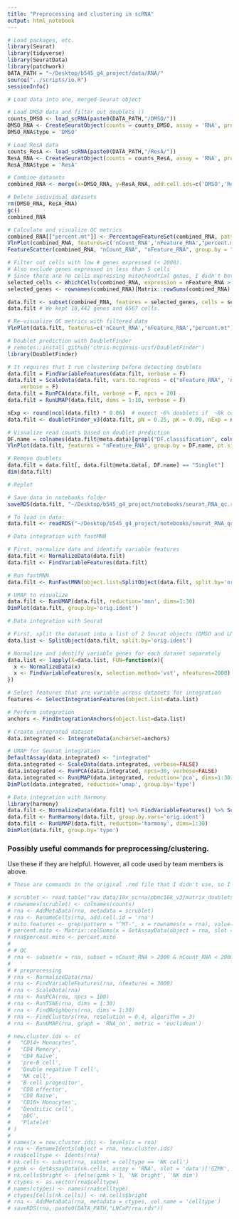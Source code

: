 ```yaml
---
title: "Preprocessing and clustering in scRNA"
output: html_notebook
---
```


```r
# Load packages, etc.
library(Seurat)
library(tidyverse)
library(SeuratData)
library(patchwork)
DATA_PATH = "~/Desktop/b545_g4_project/data/RNA/"
source("../scripts/io.R")
sessionInfo()
```


```r
# Load data into one, merged Seurat object

# Load DMSO data and filter out doublets ()
counts_DMSO <- load_scRNA(paste0(DATA_PATH,"/DMSO/"))
DMSO_RNA <- CreateSeuratObject(counts = counts_DMSO, assay = 'RNA', project = 'DMSO_1')
DMSO_RNA$type = 'DMSO'

# Load ResA data
counts_ResA <- load_scRNA(paste0(DATA_PATH,"/ResA/"))
ResA_RNA <- CreateSeuratObject(counts = counts_ResA, assay = 'RNA', project = "ResA_1'")
ResA_RNA$type = 'ResA'

# Combine datasets
combined_RNA <- merge(x=DMSO_RNA, y=ResA_RNA, add.cell.ids=c('DMSO','ResA'))

# Delete individual datasets
rm(DMSO_RNA, ResA_RNA)
gc()
combined_RNA
```


```r
# Calculate and visualize QC metrics
combined_RNA[["percent.mt"]] <- PercentageFeatureSet(combined_RNA, pattern = "^MT-")
VlnPlot(combined_RNA, features=c('nCount_RNA','nFeature_RNA',"percent.mt"), ncol=3, group.by='type')
FeatureScatter(combined_RNA, "nCount_RNA", "nFeature_RNA", group.by = "orig.ident", pt.size = 0.5)
```


```r
# Filter out cells with low # genes expressed (< 2000).
# Also exclude genes expressed in less than 5 cells
# Since there are no cells expressing mitochondrial genes, I didn't bother to filter those out
selected_cells <- WhichCells(combined_RNA, expression = nFeature_RNA > 2000)
selected_genes <- rownames(combined_RNA)[Matrix::rowSums(combined_RNA) > 4]

data.filt <- subset(combined_RNA, features = selected_genes, cells = selected_cells)
data.filt # We kept 18,442 genes and 6567 cells.

# Re-visualize QC metrics with filtered data
VlnPlot(data.filt, features=c('nCount_RNA','nFeature_RNA',"percent.mt"), ncol=3, group.by='type')
```


```r
# Doublet prediction with DoubletFinder
# remotes::install_github('chris-mcginnis-ucsf/DoubletFinder')
library(DoubletFinder)

# It requires that I run clustering before detecting doublets
data.filt = FindVariableFeatures(data.filt, verbose = F)
data.filt = ScaleData(data.filt, vars.to.regress = c("nFeature_RNA", 'nCount_RNA'),
    verbose = F)
data.filt = RunPCA(data.filt, verbose = F, npcs = 20)
data.filt = RunUMAP(data.filt, dims = 1:10, verbose = F)

nExp <- round(ncol(data.filt) * 0.06)  # expect ~6% doublets if  ~8k cells were loaded per sample
data.filt <- doubletFinder_v3(data.filt, pN = 0.25, pK = 0.09, nExp = nExp, PCs = 1:10, sct=T)

# Visualize read counts based on doublet prediction
DF.name = colnames(data.filt@meta.data)[grepl("DF.classification", colnames(data.filt@meta.data))]
VlnPlot(data.filt, features = "nFeature_RNA", group.by = DF.name, pt.size = 0.1)

# Remove doublets
data.filt = data.filt[, data.filt@meta.data[, DF.name] == "Singlet"]
dim(data.filt)
```


```r
# Replot
```


```r
# Save data in notebooks folder
saveRDS(data.filt, "~/Desktop/b545_g4_project/notebooks/seurat_RNA_qc.rds")
```

```r
# To load in data: 
data.filt <- readRDS("~/Desktop/b545_g4_project/notebooks/seurat_RNA_qc.rds")
```


```r
# Data integration with fastMNN

# First, normalize data and identify variable features
data.filt <- NormalizeData(data.filt)
data.filt <- FindVariableFeatures(data.filt)

# Run fastMNN
data.filt <- RunFastMNN(object.list=SplitObject(data.filt, split.by='orig.ident'))

# UMAP to visualize
data.filt <- RunUMAP(data.filt, reduction='mnn', dims=1:30)
DimPlot(data.filt, group.by='orig.ident')
```

```r
# Data integration with Seurat

# First, split the dataset into a list of 2 Seurat objects (DMSO and LNCaP)
data.list <- SplitObject(data.filt, split.by='orig.ident')

# Normalize and identify variable genes for each dataset separately
data.list <- lapply(X=data.list, FUN=function(x){
  x <- NormalizeData(x)
  x <- FindVariableFeatures(x, selection.method='vst', nfeatures=2000)
})

# Select features that are variable across datasets for integration
features <- SelectIntegrationFeatures(object.list=data.list)

# Perform integration
anchors <- FindIntegrationAnchors(object.list=data.list)

# Create integrated dataset
data.integrated <- IntegrateData(anchorset=anchors)

# UMAP for Seurat integration
DefaultAssay(data.integrated) <- "integrated"
data.integrated <- ScaleData(data.integrated, verbose=FALSE)
data.integrated <- RunPCA(data.integrated, npcs=30, verbose=FALSE)
data.integrated <- RunUMAP(data.integrated, reduction='pca', dims=1:30)
DimPlot(data.integrated, reduction='umap', group.by='type')
```
```r
# Data integration with harmony
library(harmony)
data.filt <- NormalizeData(data.filt) %>% FindVariableFeatures() %>% ScaleData() %>% RunPCA(verbose=FALSE)
data.filt <- RunHarmony(data.filt, group.by.vars='orig.ident')
data.filt <- RunUMAP(data.filt, reduction='harmony', dims=1:30)
DimPlot(data.filt, group.by='type')
```


### Possibly useful commands for preprocessing/clustering.

Use these if they are helpful. However, all code used by team members is above.
```r
# These are commands in the original .rmd file that I didn't use, so I left them here just in case.

# scrublet <- read.table("raw_data/10x_scrna/pbmc10k_v3/matrix_doublets.tsv", sep = "\t", col.names = c('observed', 'simulated'))
# rownames(scrublet) <- colnames(counts)
# rna <- AddMetaData(rna, metadata = scrublet)
# rna <- RenameCells(rna, add.cell.id = 'rna')
# mito.features <- grep(pattern = "^MT-", x = rownames(x = rna), value = TRUE)
# percent.mito <- Matrix::colSums(x = GetAssayData(object = rna, slot = 'counts')[mito.features, ]) / Matrix::colSums(x = GetAssayData(object = rna, slot = 'counts'))
# rna$percent.mito <- percent.mito
# 
# # QC
# rna <- subset(x = rna, subset = nCount_RNA > 2000 & nCount_RNA < 20000 & percent.mito < 0.2)
# 
# # preprocessing
# rna <- NormalizeData(rna)
# rna <- FindVariableFeatures(rna, nfeatures = 3000)
# rna <- ScaleData(rna)
# rna <- RunPCA(rna, npcs = 100)
# rna <- RunTSNE(rna, dims = 1:30)
# rna <- FindNeighbors(rna, dims = 1:30)
# rna <- FindClusters(rna, resolution = 0.4, algorithm = 3)
# rna <- RunUMAP(rna, graph = 'RNA_nn', metric = 'euclidean')

# new.cluster.ids <- c(
#   "CD14+ Monocytes",
#   'CD4 Memory',
#   'CD4 Naive',
#   'pre-B cell',
#   'Double negative T cell',
#   'NK cell',
#   'B cell progenitor',
#   'CD8 effector',
#   'CD8 Naive',
#   'CD16+ Monocytes',
#   'Dendritic cell', 
#   'pDC',
#   'Platelet'
# )
# 
# names(x = new.cluster.ids) <- levels(x = rna)
# rna <- RenameIdents(object = rna, new.cluster.ids)
# rna$celltype <- Idents(rna)
# nk.cells <- subset(rna, subset = celltype == 'NK cell')
# gzmk <- GetAssayData(nk.cells, assay = 'RNA', slot = 'data')['GZMK', ]
# nk.cells$bright <- ifelse(gzmk > 1, 'NK bright', 'NK dim')
# ctypes <- as.vector(rna$celltype)
# names(ctypes) <- names(rna$celltype)
# ctypes[Cells(nk.cells)] <- nk.cells$bright
# rna <- AddMetaData(rna, metadata = ctypes, col.name = 'celltype')
# saveRDS(rna, paste0(DATA_PATH,"LNCaP/rna.rds"))
```

